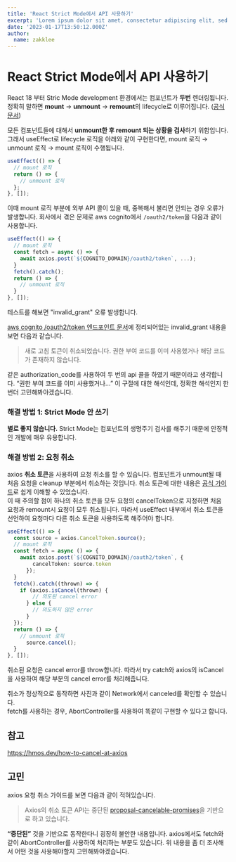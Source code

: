 ```yaml
---
title: 'React Strict Mode에서 API 사용하기'
excerpt: 'Lorem ipsum dolor sit amet, consectetur adipiscing elit, sed do eiusmod tempor incididunt ut labore et dolore magna aliqua. Praesent elementum facilisis leo vel fringilla est ullamcorper eget. At imperdiet dui accumsan sit amet nulla facilities morbi tempus.'
date: '2023-01-17T13:50:12.000Z'
author:
  name: zakklee
---
```


# React Strict Mode에서 API 사용하기

React 18 부터 Stric Mode development 환경에서는 컴포넌트가 **두번** 렌더링됩니다. 정확히 말하면 **mount** → **unmount** → **remount**의 lifecycle로 이루어집니다. ([공식문서](https://reactjs.org/docs/strict-mode.html#ensuring-reusable-state))

모든 컴포넌트들에 대해서 **unmount한 후 remount 되는 상황을 검사**하기 위함입니다. 그래서 useEffect로 lifecycle 로직을 아래와 같이 구현한다면, mount 로직 → unmount 로직 → mount 로직이 수행됩니다.

```ts
useEffect(() => {
  // mount 로직
  return () => {
    // unmount 로직
  };
}, []);
```

이때 mount 로직 부분에 외부 API 콜이 있을 때, 중복해서 불리면 안되는 경우 오류가 발생합니다. 회사에서 겪은 문제로 aws cognito에서 `/oauth2/token`을 다음과 같이 사용합니다.

```ts
useEffect(() => {
  // mount 로직
  const fetch = async () => {
    await axios.post(`${COGNITO_DOMAIN}/oauth2/token`, ...);
  }
  fetch().catch();
  return () => {
    // unmount 로직
  }
}, []);
```

테스트를 해보면 "invalid_grant" 오류 발생합니다.

[aws cognito /oauth2/token 엔드포인트 문서](https://docs.aws.amazon.com/ko_kr/cognito/latest/developerguide/token-endpoint.html)에 정리되어있는 invalid_grant 내용을 보면 다음과 같습니다.

> 새로 고침 토큰이 취소되었습니다.
> 권한 부여 코드를 이미 사용했거나 해당 코드가 존재하지 않습니다.

같은 authorization_code를 사용하여 두 번의 api 콜을 하였기 때문이라고 생각합니다. “권한 부여 코드를 이미 사용했거나…” 이 구절에 대한 해석인데, 정확한 해석인지 한 번더 고민해봐야겠습니다.

### 해결 방법 1: Strict Mode 안 쓰기

**별로 좋지 않습니다.** Strict Mode는 컴포넌트의 생명주기 검사를 해주기 때문에 안정적인 개발에 매우 유용합니다.

### 해결 방법 2: 요청 취소

axios **취소 토큰**을 사용하여 요청 취소를 할 수 있습니다. 컴포넌트가 unmount될 때 처음 요청을 cleanup 부분에서 취소하는 것입니다. 취소 토큰에 대한 내용은 [공식 가이드](https://axios-http.com/kr/docs/cancellation)로 쉽게 이해할 수 있었습니다.  
이 때 주의할 점이 하나의 취소 토큰을 모두 요청의 cancelToken으로 지정하면 처음 요청과 remount시 요청이 모두 취소됩니다. 따라서 useEffect 내부에서 취소 토큰을 선언하여 요청마다 다른 취소 토큰을 사용하도록 해주어야 합니다.

```ts
useEffect(() => {
  const source = axios.CancelToken.source();
  // mount 로직
  const fetch = async () => {
    await axios.post(`${COGNITO_DOMAIN}/oauth2/token`, {
        cancelToken: source.token
      });
  }
  fetch().catch((thrown) => {
    if (axios.isCancel(thrown) {
        // 의도된 cancel error
      } else {
        // 의도하지 않은 error
      }
  });
  return () => {
    // unmount 로직
      source.cancel();
  }
}, []);
```

취소된 요청은 cancel error를 throw합니다. 따라서 try catch와 axios의 isCancel을 사용하여 해당 부분의 cancel error를 처리해줍니다.

취소가 정상적으로 동작하면 사진과 같이 Network에서 canceled를 확인할 수 있습니다.  
fetch를 사용하는 경우, AbortController를 사용하여 똑같이 구현할 수 있다고 합니다.

## 참고

https://hmos.dev/how-to-cancel-at-axios

## 고민

axios 요청 취소 가이드를 보면 다음과 같이 적혀있습니다.

> Axios의 취소 토큰 API는 중단된 [proposal-cancelable-promises](https://github.com/tc39/proposal-cancelable-promises)을 기반으로 하고 있습니다.

**“중단된”** 것을 기반으로 동작한다니 굉장히 불안한 내용입니다. axios에서도 fetch와 같이 AbortController를 사용하여 처리하는 부분도 있습니다. 위 내용을 좀 더 조사해서 어떤 것을 사용해야할지 고민해봐야겠습니다.
